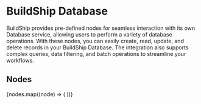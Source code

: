 
# BuildShip Database

BuildShip provides pre-defined nodes for seamless interaction with its own Database service, allowing users to perform a
variety of database operations. With these nodes, you can easily create, read, update, and delete records in your
BuildShip Database. The integration also supports complex queries, data filtering, and batch operations to streamline
your workflows.

## Nodes

<Cards num={3}>
  {nodes.map((node) => (
    <NodeCard
      key={node.meta.id}
      title={node.meta.name}
      image={node.meta.icon.url}
      href={`/showcase/buildship-database/${node.meta.id}`}
    />
  ))}
</Cards>
